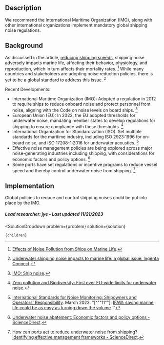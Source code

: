 


## Description

We recommend the International Maritime Organization (IMO), along with other international organizations implement mandatory global shipping noise regulations.

## Background

As discussed in the article, [reducing shipping speeds](https://www.urbancruiseship.org/oceans/ocean_environment/ocean_biodiversity), shipping noise adversely impacts marine life, affecting their behavior, physiology, and reproduction, which in turn affects their mortality rates. [^"1"] While many countries and stakeholders are adopting noise reduction policies, there is yet to be a global standard to address this issue. [^"5"]

Recent Developments:
- International Maritime Organization (IMO): Adopted a regulation in 2012 to require ships to reduce onboard noise and protect personnel from noise, aligning with the Code on noise levels on board ships​. [^"9"]
- European Union (EU): In 2022, the EU adopted thresholds for underwater noise, mandating member states to develop regulations for shipping to ensure compliance with these thresholds​. [^"8"]
- International Organization for Standardization (ISO): Set multiple standards for the maritime industry, including ISO 2923:1996 for on-board noise, and ISO 17208-1:2016 for underwater acoustics​. [^"10"]
- Effective noise management policies are being explored across major noise-generating industries including shipping, with considerations for economic factors and policy options. ​[^"12"]
- Some ports have set regulations or incentive programs to reduce vessel speed and thereby control underwater noise from shipping​. [^"13"]

## Implementation

Global policies to reduce and control shipping noises could be put into place by the IMO.

##### Lead researcher: jye - Last updated 11/21/2023

[^"1"]:  [Effects of Noise Pollution from Ships on Marine Life](https://www.marineinsight.com/environment/effects-of-noise-pollution-from-ships-on-marine-life/). 
[^"2"]:  [Noise Comparisons](https://www.chem.purdue.edu/chemsafety/Training/PPETrain/dblevels.htm). 
[^"3"]:  [Slow and Steady Saves the Race: We need to regulate underwater noise pollution to protect marine wildlife](https://www.oecd-forum.org/posts/slow-and-steady-saves-the-race-we-need-to-regulate-underwater-noise-pollution-to-protect-marine-wildlife). 
[^"4"]:  [Validated shipping noise maps of the Northeast Atlantic - ScienceDirect](https://www.sciencedirect.com/science/article/pii/S0048969720330266). 
[^"5"]:  [Underwater shipping noise impacts to marine life: a global issue: Ingenta Connect](https://www.ingentaconnect.com/content/ince/incecp/2022/00000264/00000001/art00006). 
[^"6"]:  [A Methodology for Shipping Noise Field Calibration and Excess Noise Estimation: The Azores Case Study](https://www.mdpi.com/2077-1312/10/11/1763). 
[^"7"]:  [Underwater shipping noise impacts to marine life: a global issue: Ingenta Connect](https://www.ingentaconnect.com/content/ince/incecp/2022/00000264/00000001/art00006;jsessionid=109u1rtzit4ag.x-ic-live-02). 
[^"8"]:  [Zero pollution and Biodiversity: First ever EU-wide limits for underwater noise](https://environment.ec.europa.eu/news/zero-pollution-and-biodiversity-first-ever-eu-wide-limits-underwater-noise-2022-11-29_en). 
[^"9"]:  [IMO: Ship noise](https://www.imo.org/en/MediaCentre/HotTopics/Pages/Noise.aspx). 
[^"10"]:  [International Standards for Noise Monitoring: Shipowners and Operators’ Responsibility](https://sinay.ai/en/international-standards-for-noise-monitoring-shipowners-and-operators-responsibility/). March 2023.
"[^""11""]:  [IFAW: saving marine life could be as easy as turning down the volume](https://www.ifaw.org/international/projects/ocean-noise-reduction-globa). "
[^"12"]:  [Underwater noise abatement: Economic factors and policy options - ScienceDirect](https://www.sciencedirect.com/science/article/pii/S1462901118310748?via%3Dihub). 
[^"13"]:  [How can ports act to reduce underwater noise from shipping? Identifying effective management frameworks - ScienceDirect](https://doi.org/10.1016/j.marpolbul.2021.113136). 

  <SolutionDropdown 
    problem={problem} 
    solution={solution}
  >
    {children}
  </SolutionDropdown>